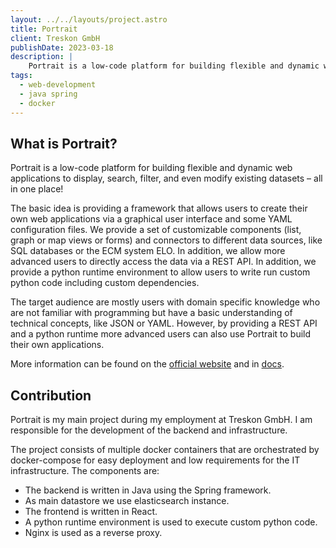 ```yaml
---
layout: ../../layouts/project.astro
title: Portrait
client: Treskon GmbH
publishDate: 2023-03-18
description: |
    Portrait is a low-code platform for building flexible and dynamic web applications to display, search, filter, and even modify existing datasets – all in one place!
tags:
  - web-development
  - java spring
  - docker
---
```


## What is Portrait?
Portrait is a low-code platform for building flexible and dynamic web applications to display, search, filter, and even
modify existing datasets – all in one place!

The basic idea is providing a framework that allows users to create their own web applications via
a graphical user interface and some YAML configuration files.
We provide a set of customizable components (list, graph or map views or forms) and connectors to different
data sources, like SQL databases or the ECM system ELO.
In addition, we allow more advanced users to directly access the data via a REST API. In addition, we provide a python
runtime environment to allow users to write run custom python code including custom dependencies.

The target audience are mostly users with domain specific knowledge who are not familiar with programming but have a
basic understanding of technical concepts, like JSON or YAML. However, by providing a REST API and a python runtime
more advanced users can also use Portrait to build their own applications.

More information can be found on the [official website](https://portrait.app/) and in [docs](https://docs.portrait.app/).

## Contribution

Portrait is my main project during my employment at Treskon GmbH. I am responsible for the development of the backend and
infrastructure.

The project consists of multiple docker containers that are orchestrated by docker-compose for easy deployment and low
requirements for the IT infrastructure. The components are:

* The backend is written in Java using the Spring framework.
* As main datastore we use elasticsearch instance.
* The frontend is written in React.
* A python runtime environment is used to execute custom python code.
* Nginx is used as a reverse proxy.

